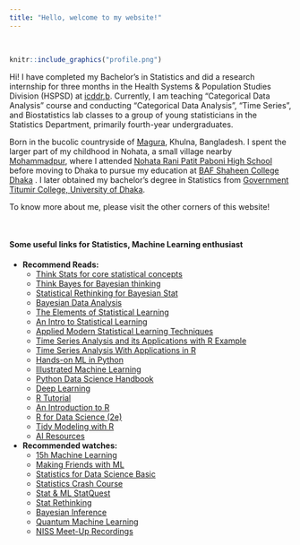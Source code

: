 ```yaml
---
title: "Hello, welcome to my website!"
---
```


<br>

```r
knitr::include_graphics("profile.png")
```


Hi! I have completed my Bachelor's in Statistics and did a research internship for three months in the Health Systems & Population Studies Division (HSPSD) at [icddr,b](www.icddrb.org). Currently, I am teaching "Categorical Data Analysis" course and conducting "Categorical Data Analysis", "Time Series", and Biostatistics lab classes to a group of young statisticians in the Statistics Department, primarily fourth-year undergraduates.

Born in the bucolic countryside of [Magura](https://en.wikipedia.org/wiki/Magura_District), Khulna, Bangladesh. I spent the larger part of my childhood in Nohata, a small village nearby [Mohammadpur](https://en.wikipedia.org/wiki/Mohammadpur_Upazila), where I attended [Nohata Rani Patit Paboni High School](https://nohataranipatitapabanisecondaryschool.jessoreboard.gov.bd/) before moving to Dhaka to pursue my education at [BAF Shaheen College Dhaka](https://www.bafsd.edu.bd/) . I later obtained my bachelor's degree in Statistics from [Government Titumir College, University of Dhaka](https://7college.du.ac.bd/).

To know more about me, please visit the other corners of this website!

<br>

#### Some useful links for Statistics, Machine Learning enthusiast 
- **Recommend Reads:**
  - [Think Stats for core statistical concepts](https://greenteapress.com/thinkstats2/html/index.html)
  - [Think Bayes for Bayesian thinking](http://allendowney.github.io/ThinkBayes2/)
  - [Statistical Rethinking for Bayesian Stat](https://github.com/rmcelreath/stat_rethinking_2023)
  - [Bayesian Data Analysis](http://www.stat.columbia.edu/~gelman/book/BDA3.pdf) 
  - [The Elements of Statistical Learning](https://hastie.su.domains/Papers/ESLII.pdf)
  - [An Intro to Statistical Learning](https://hastie.su.domains/ISLR2/ISLRv2_website.pdf) 
  - [Applied Modern Statistical Learning Techniques]() 
  - [Time Series Analysis and its Applications with R Example](https://web.njit.edu/~wguo/Math447/Time%20Series%20Analysis%20and%20Its%20Application%20with%20R%20examples.pdf) 
  - [Time Series Analysis With Applications in R](https://mybiostats.files.wordpress.com/2015/03/time-series-analysis-with-applications-in-r-cryer-and-chan.pdf) 
  - [Hands-on ML in Python](https://www.johnwittenauer.net/machine-learning-exercises-in-python-part-1/) 
  - [Illustrated Machine Learning](https://illustrated-machine-learning.github.io/index.html)
  - [Python Data Science Handbook](https://jakevdp.github.io/PythonDataScienceHandbook/) 
  - [Deep Learning](https://www.deeplearningbook.org/)  
  - [R Tutorial](https://www.geeksforgeeks.org/r-tutorial/?ref=lbp) 
  - [An Introduction to R](https://intro2r.com/) 
  - [R for Data Science (2e)](https://r4ds.hadley.nz/) 
  - [Tidy Modeling with R](https://www.tmwr.org/) 
  - [AI Resources](https://github.com/nivu/ai_all_resources) 
- **Recommended watches:**
  - [15h Machine Learning](https://www.dataschool.io/15-hours-of-expert-machine-learning-videos/)
  - [Making Friends with ML](https://decision.substack.com/p/full-course-making-friends-with-ml)
  - [Statistics for Data Science Basic](https://www.youtube.com/watch?v=xxpc-HPKN28)
  - [Statistics Crash Course](https://www.youtube.com/playlist?list=PLH2l6uzC4UEW3iJO4T0qUeUEp_X-f1U7S)
  - [Stat & ML StatQuest](https://statquest.org/video-index/) 
  - [Stat Rethinking](https://www.youtube.com/watch?v=FdnMWdICdRs&list=PLDcUM9US4XdPz-KxHM4XHt7uUVGWWVSus)
  - [Bayesian Inference](http://videolectures.net/mlss2011_green_bayesian/)
  - [Quantum Machine Learning](https://www.youtube.com/playlist?list=PLmRxgFnCIhaMgvot-Xuym_hn69lmzIokg)
  - [NISS Meet-Up Recordings](https://www.niss.org/meet-recordings)
 

